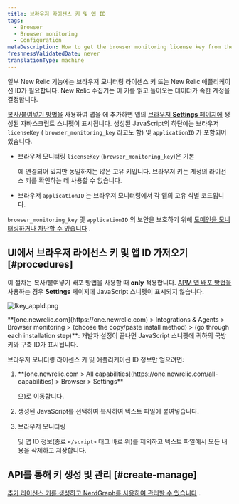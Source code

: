 ```yaml
---
title: 브라우저 라이선스 키 및 앱 ID
tags:
  - Browser
  - Browser monitoring
  - Configuration
metaDescription: How to get the browser monitoring license key from the UI.
freshnessValidatedDate: never
translationType: machine
---
```


일부 New Relic 기능에는 브라우저 모니터링 라이센스 키 또는 New Relic 애플리케이션 ID가 필요합니다. New Relic 수집기는 이 키를 읽고 들어오는 데이터가 속한 계정을 결정합니다.

[복사/붙여넣기 방법을](/docs/browser/new-relic-browser/installation-configuration/adding-apps-new-relic-browser#copy-paste-app) 사용하여 앱을 <InlinePopover type="browser"/>에 추가하면 앱의 [브라우저 <DNT>**Settings**</DNT> 페이지에](/docs/browser/new-relic-browser/installation-configuration/browser-settings-ui-options-browser-monitoring) 생성된 자바스크립트 스니펫이 표시됩니다. 생성된 JavaScript의 하단에는 브라우저 `licenseKey` ( `browser_monitoring_key` 라고도 함) 및 `applicationID` 가 포함되어 있습니다.

* 브라우저 모니터링 `licenseKey` (`browser_monitoring_key`)은 기본

  <InlinePopover type="licenseKey"/>

  에 연결되어 있지만 동일하지는 않은 고유 키입니다. 브라우저 키는 계정의 라이선스 키를 확인하는 데 사용할 수 없습니다.

* 브라우저 `applicationID` 는 브라우저 모니터링에서 각 앱의 고유 식별 코드입니다.

`browser_monitoring_key` 및 `applicationID` 의 보안을 보호하기 위해 [도메인을 모니터링하거나 차단할 수 있습니다](/docs/browser/new-relic-browser/installation-configuration/monitor-or-block-specific-domains) .

## UI에서 브라우저 라이선스 키 및 앱 ID 가져오기 [#procedures]

이 절차는 복사/붙여넣기 배포 방법을 사용할 때 <DNT>**only**</DNT> 적용합니다. [APM 앱 배포 방법을](/docs/browser/new-relic-browser/installation-configuration/adding-apps-new-relic-browser) 사용하는 경우 <DNT>**Settings**</DNT> 페이지에 JavaScript 스니펫이 표시되지 않습니다.

<img
  title="lkey_appId.png"
  alt="lkey_appId.png"
  src="/images/browser_screenshot-crop_license-app-key.webp"
/>

<figcaption>
  <DNT>**[one.newrelic.com](https://one.newrelic.com) > Integrations & Agents > Browser monitoring > (choose the copy/paste install method) > (go through each installation step)**</DNT>: 개발자 설정이 끝나면 JavaScript 스니펫에 귀하의 국방 키와 구축 ID가 표시됩니다.
</figcaption>

브라우저 모니터링 라이센스 키 및 애플리케이션 ID 정보만 얻으려면:

1. <DNT>
     **[one.newrelic.com > All capabilities](https://one.newrelic.com/all-capabilities) > Browser > Settings**
   </DNT>

   으)로 이동합니다.

2. 생성된 JavaScript를 선택하여 복사하여 텍스트 파일에 붙여넣습니다.

3. 브라우저 모니터링

   <InlinePopover type="licenseKey"/>

   및 앱 ID 정보(종료 `</script>` 태그 바로 위)를 제외하고 텍스트 파일에서 모든 내용을 삭제하고 저장합니다.

## API를 통해 키 생성 및 관리 [#create-manage]

[추가 라이선스 키를 생성하고 NerdGraph를 사용하여 관리할 수 있습니다](/docs/apis/nerdgraph/examples/use-nerdgraph-manage-license-keys-personal-api-keys) .

